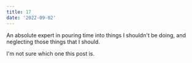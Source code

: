 ```yaml
---
title: 17
date: '2022-09-02'
---
```


An absolute expert in pouring time into things I shouldn't be doing, and neglecting those things that I should.

I'm not sure which one this post is.
